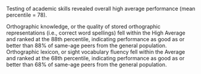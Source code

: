 <summary>

Testing of academic skills revealed overall high average performance (mean percentile = 78).

</summary>
Orthographic knowledge, or the quality of stored orthographic representations (i.e., correct word spellings) fell within the High Average and ranked at the 88th percentile, indicating performance as good as or better than 88% of same-age peers from the general population.
Orthographic lexicon, or sight vocabulary fluency fell within the Average and ranked at the 68th percentile, indicating performance as good as or better than 68% of same-age peers from the general population.
